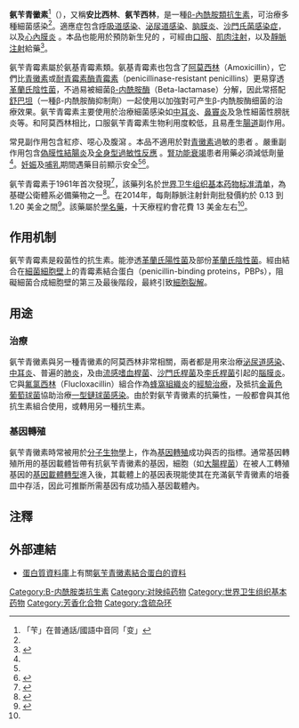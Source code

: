 {{Drugbox | verifiedrevid = 443387440
| IUPAC_name = (2''S'',5''R'',6''R'')-6-([(2''R'')-2-amino-2-phenylacetyl]amino)<br />-3,3-dimethyl-7-oxo-4-thia-1-azabicyclo[3.2.0]heptane-2-<br />carboxylic acid
| image = Ampicillin Structural Formulae V.1.svg
| width = 256
| image2 = Ampicillin 3d structure pdb.gif
<!--Clinical data-->
| tradename = Principen，及其他<ref name=drugs.comINT>Drugs.com [http://www.drugs.com/international/ampicillin.html International trade names for Ampicillin] {{Wayback|url=http://www.drugs.com/international/ampicillin.html |date=20160216070844 }} Retrieved 14 January 2015</ref>
| pregnancy_category = A <small>（[[澳大利亚|澳大利亚]]）</small>、B <small>（美國）</small>
| legal_UK = POM
| licence_US = Ampicillin
| routes_of_administration = 口服、[[靜脈注射|靜脈注射]]
| Drugs.com = {{drugs.com|monograph|ampicillin}}
| MedlinePlus = a685002
<!--Pharmacokinetic data-->
| bioavailability = 口服：40%
| protein_bound = 15 至 25%
| metabolism = 12 至 50%
| elimination_half-life = 約1小時
| excretion = 75-85% 經[[腎|腎]]排除
<!--Identifiers-->
| CAS_number_Ref = {{cascite|correct|??}}
| CAS_number = 69-53-4
| ATC_prefix = J01
| ATC_suffix = CA01
| ATC_supplemental =  {{ATC|S01|AA19}} {{ATCvet|J51|CA01}}
| ChEBI_Ref = {{ebicite|correct|EBI}}
| ChEBI = 28971
| PubChem = 6249
| DrugBank_Ref = {{drugbankcite|correct|drugbank}}
| DrugBank = DB00415
| ChemSpiderID_Ref = {{chemspidercite|correct|chemspider}}
| ChemSpiderID = 6013
| UNII_Ref = {{fdacite|correct|FDA}}
| UNII = 7C782967RD
| KEGG_Ref = {{keggcite|correct|kegg}}
| KEGG = D00204
| ChEMBL_Ref = {{ebicite|correct|EBI}}
| ChEMBL = 174
<!--Chemical data-->
| C=16 | H=19 | N=3 | O=4 | S=1
| molecular_weight = 349.41 g/mol
| SMILES = O=C(O)[C@@H]2N3C(=O)[C@@H](NC(=O)[C@@H](c1ccccc1)N)[C@H]3SC2(C)C
| StdInChI_Ref = {{stdinchicite|correct|chemspider}}
| StdInChI = 1S/C16H19N3O4S/c1-16(2)11(15(22)23)19-13(21)10(14(19)24-16)18-12(20)9(17)8-6-4-3-5-7-8/h3-7,9-11,14H,17H2,1-2H3,(H,18,20)(H,22,23)/t9-,10-,11+,14-/m1/s1
| StdInChIKey_Ref = {{stdinchicite|correct|chemspider}}
| StdInChIKey = AVKUERGKIZMTKX-NJBDSQKTSA-N
}}

<!-- Definition and uses -->
'''氨苄青黴素'''<ref group="注">「苄」在普通話/國語中音同「变」</ref>（{{lang|en|Ampicillin}}），又稱'''安比西林'''、'''氨苄西林'''，是一種[[β-內酰胺類抗生素|β-內酰胺類抗生素]]，可治療多種細菌感染<ref name=AHFS2015/>。適應症包含[[respiratory_tract_infection|呼吸道感染]]、[[泌尿道感染|泌尿道感染]]、[[脑膜炎|脑膜炎]]、[[沙門氏菌感染症|沙門氏菌感染症]]，以及[[Endocarditis|心內膜炎]]<!-- <ref name=AHFS2015/> -->。本品也能用於預防新生兒的{{tsl|en|group B streptococcal infection||B群鏈球菌感染}}<!-- <ref name=AHFS2015/> -->，可經由[[口服|口服]]、[[肌肉注射|肌肉注射]]，以及[[靜脈注射|靜脈注射]]給藥<ref name=AHFS2015>{{cite web|title=Ampicillin|url=http://www.drugs.com/monograph/ampicillin.html|publisher=The American Society of Health-System Pharmacists|accessdate=1 August 2015|archive-date=2015-07-12|archive-url=https://web.archive.org/web/20150712001731/http://www.drugs.com/monograph/ampicillin.html|dead-url=no}}</ref>。

氨苄青霉素屬於氨基青霉素類。氨基青霉素也包含了[[阿莫西林|阿莫西林]]（Amoxicillin），它們比[[青黴素|青黴素]]或[[耐青霉素酶青霉素|耐青霉素酶青霉素]]（penicillinase-resistant penicillins）更易穿透[[革蘭氏陰性菌|革蘭氏陰性菌]]，不過易被細菌[[β-内酰胺酶|β-内酰胺酶]]（Beta-lactamase）分解，因此常搭配[[舒巴坦|舒巴坦]]（一種β-内酰胺酶抑制劑）一起使用以加強對可产生β-内酰胺酶细菌的治療效果。氨苄青霉素主要使用於治療細菌感染如[[中耳炎|中耳炎]]、[[鼻竇炎|鼻竇炎]]及急性細菌性膀胱炎等。和阿莫西林相比，口服氨苄青霉素生物利用度較低，且易產生[[腸道|腸道]]副作用。

<!-- Adverse effects -->
常見副作用包含紅疹、噁心及腹瀉<!-- <ref name=AHFS2015/> -->。本品不適用於對[[青黴素|青黴素]]過敏的患者<!-- <ref name=AHFS2015/> -->。嚴重副作用包含[[偽膜性結腸炎|偽膜性結腸炎]]及[[全身型過敏性反應|全身型過敏性反應]]<!-- <ref name=AHFS2015/> -->。[[腎功能衰竭|腎功能衰竭]]患者用藥必須減低劑量<ref name=AHFS2015/>。[[妊娠|妊娠]]及[[母乳餵養|哺乳]]期間遇藥目前顯示安全<ref name=AHFS2015/><ref>{{cite web|title=Ampicillin use while Breastfeeding|url=http://www.drugs.com/breastfeeding/ampicillin.html|accessdate=1 August 2015|date=March 2015|archive-date=2015-09-23|archive-url=https://web.archive.org/web/20150923220701/http://www.drugs.com/breastfeeding/ampicillin.html|dead-url=no}}</ref>。

<!-- Society and culture -->
氨苄青霉素于1961年首次發現<ref>{{cite book|last1=Ravina|first1=Enrique|title=The evolution of drug discovery : from traditional medicines to modern drugs|date=2011|publisher=Wiley-VCH|location=Weinheim|isbn=9783527326693|page=262|edition=1|url=https://books.google.ca/books?id=iDNy0XxGqT8C&pg=PA262|access-date=2016-06-16|archive-date=2016-08-09|archive-url=https://web.archive.org/web/20160809201757/https://books.google.ca/books?id=iDNy0XxGqT8C&pg=PA262|dead-url=no}}</ref>，該藥列名於[[世界卫生组织基本药物标准清单|世界卫生组织基本药物标准清单]]，為基礎公衛體系必備藥物之一<ref>{{cite web|title=WHO Model List of EssentialMedicines|url=http://apps.who.int/iris/bitstream/10665/93142/1/EML_18_eng.pdf?ua=1|work=World Health Organization|accessdate=22 April 2014|date=October 2013|archive-date=2014-04-23|archive-url=https://web.archive.org/web/20140423005004/http://apps.who.int/iris/bitstream/10665/93142/1/EML_18_eng.pdf?ua=1|dead-url=no}}</ref>。在2014年，每劑靜脈注射針劑批發價約於 0.13 到 1.20 美金之間<ref name=Erc2015>{{cite web|title=Ampicillin|url=http://erc.msh.org/dmpguide/resultsdetail.cfm?language=english&code=AMP1A&s_year=2014&year=2014&str=1%20g&desc=Ampicillin&pack=new&frm=VIAL&rte=INJ&class_code2=06%2E2%2E1%2E&supplement=&class_name=%2806%2E2%2E1%2E%29Beta%20lactam%20medicines%3Cbr%3E|website=International Drug Price Indicator Guide|accessdate=1 August 2015|deadurl=yes|archiveurl=https://web.archive.org/web/20170305002145/http://erc.msh.org/dmpguide/resultsdetail.cfm?language=english&code=AMP1A&s_year=2014&year=2014&str=1%20g&desc=Ampicillin&pack=new&frm=VIAL&rte=INJ&class_code2=06.2.1.&supplement=&class_name=%2806.2.1.%29Beta%20lactam%20medicines%3Cbr%3E|archivedate=2017年3月5日}}</ref>。該藥屬於[[通用名药物|學名藥]]，十天療程約會花費 13 美金左右<ref name=AHFS2015/>。

== 作用机制 ==
氨苄青霉素是殺菌性的抗生素。能滲透[[革蘭氏陽性菌|革蘭氏陽性菌]]及部份[[革蘭氏陰性菌|革蘭氏陰性菌]]。經由結合在[[細菌|細菌]][[細胞壁|細胞壁]]上的青霉素結合蛋白（penicillin-binding proteins，PBPs），阻礙細菌合成細胞壁的第三及最後階段，最終引致[[細胞裂解|細胞裂解]]。

== 用途 ==
=== 治療 ===
氨苄青黴素與另一種青黴素的阿莫西林非常相關，兩者都是用來治療[[泌尿道感染|泌尿道感染]]、[[中耳炎|中耳炎]]、普遍的[[肺炎|肺炎]]，及由[[流感嗜血桿菌|流感嗜血桿菌]]、[[沙門氏桿菌|沙門氏桿菌]]及[[李氏桿菌|李氏桿菌]]引起的[[腦膜炎|腦膜炎]]。它與[[氟氯西林|氟氯西林]]（Flucloxacillin）組合作為[[蜂窩組織炎|蜂窩組織炎]]的[[經驗治療|經驗治療]]，及抵抗[[金黃色葡萄球菌|金黃色葡萄球菌]]協助治療[[一型鏈球菌感染|一型鏈球菌感染]]。由於對氨苄青黴素的抗藥性，一般都會與其他抗生素組合使用，或轉用另一種抗生素。

=== 基因轉殖 ===
氨苄青黴素時常被用於[[分子生物學|分子生物學]]上，作為[[基因轉殖|基因轉殖]]成功與否的指標。通常基因轉殖所用的基因載體皆帶有抗氨苄青黴素的基因，細胞（如[[大腸桿菌|大腸桿菌]]）在被人工轉殖基因的[[質粒|基因載體]][[轉化_(生物)|轉型]]進入後，其載體上的基因表現能使其在充滿氨苄青黴素的培養皿中存活，因此可推斷所需基因有成功插入基因載體內。

== 注釋 ==
{{reflist|group="注"}}
==外部連結==
* [[蛋白質資料庫|蛋白質資料庫]]上有關[http://www.ebi.ac.uk/pdbe-srv/PDBeXplore/ligand/?ligand=AIC 氨苄青黴素結合蛋白的資料]

{{PenicillinAntiBiotics}}

[[Category:Β-内酰胺类抗生素|Category:Β-内酰胺类抗生素]]
[[Category:对映纯药物|Category:对映纯药物]]
[[Category:世界卫生组织基本药物|Category:世界卫生组织基本药物]]
[[Category:芳香化合物|Category:芳香化合物]]
[[Category:含硫杂环|Category:含硫杂环]]